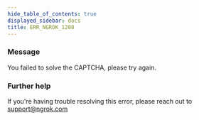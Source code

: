 ```yaml
---
hide_table_of_contents: true
displayed_sidebar: docs
title: ERR_NGROK_1208
---
```


### Message

You failed to solve the CAPTCHA, please try again.

### Further help

If you're having trouble resolving this error, please reach out to [support@ngrok.com](mailto:support@ngrok.com?subject=Help%20with%20ERR_NGROK_1208)
